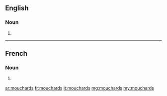 ==English==

===Noun===
{{head|en|noun plural form}}

# {{plural of|mouchard|lang=en}}

----

==French==

===Noun===
{{head|fr|noun plural form|g=m}}

# {{plural of|mouchard|lang=fr}}

[[ar:mouchards]]
[[fr:mouchards]]
[[it:mouchards]]
[[mg:mouchards]]
[[my:mouchards]]